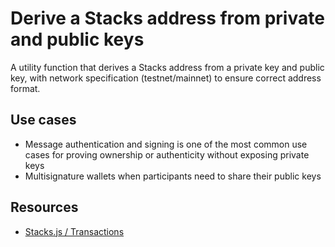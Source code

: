 # Derive a Stacks address from private and public keys

A utility function that derives a Stacks address from a <HoverLink href="hover:private-keys">private key</HoverLink> and <HoverLink href="hover:public-keys">public key</HoverLink>, with network specification (testnet/mainnet) to ensure correct address format.

## Use cases

- Message authentication and signing is one of the most common use cases for proving ownership or authenticity without exposing private keys
- Multisignature wallets when participants need to share their public keys

## Resources

- [Stacks.js / Transactions](/stacks/stacks.js/packages/transactions)
